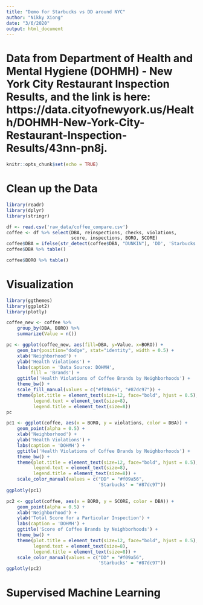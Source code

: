```yaml
---
title: "Demo for Starbucks vs DD around NYC"
author: "Nikky Xiong"
date: "3/6/2020"
output: html_document
---
```


# Data from Department of Health and Mental Hygiene (DOHMH) - New York City Restaurant Inspection Results, and the link is here: https://data.cityofnewyork.us/Health/DOHMH-New-York-City-Restaurant-Inspection-Results/43nn-pn8j.

```r
knitr::opts_chunk$set(echo = TRUE)
```

# Clean up the Data

```r
library(readr)
library(dplyr)
library(stringr)

df <- read.csv('raw_data/coffee_compare.csv')
coffee <- df %>% select(DBA, reinspections, checks, violations, 
                        score, inspections, BORO, SCORE)
coffee$DBA = ifelse(str_detect(coffee$DBA, "DUNKIN"), 'DD', 'Starbucks')
coffee$DBA %>% table()
```

```r
coffee$BORO %>% table()
```

# Visualization

```r
library(ggthemes)
library(ggplot2)
library(plotly)

coffee_new <- coffee %>% 
    group_by(DBA, BORO) %>% 
    summarize(Value = n())

pc <- ggplot(coffee_new, aes(fill=DBA, y=Value, x=BORO)) + 
    geom_bar(position="dodge", stat="identity", width = 0.5) +
    xlab('Neighborhood') + 
    ylab('Health Violations') + 
    labs(caption = 'Data Source: DOHMH',
         fill = 'Brands') +
    ggtitle('Health Violations of Coffee Brands by Neighborhoods') +
    theme_bw() +
    scale_fill_manual(values = c("#f09a56", "#87dc97")) +
    theme(plot.title = element_text(size=12, face="bold", hjust = 0.5),
          legend.text = element_text(size=8),
          legend.title = element_text(size=8))
pc
```

```r
pc1 <- ggplot(coffee, aes(x = BORO, y = violations, color = DBA)) + 
    geom_point(alpha = 0.5) +
    xlab('Neighborhood') + 
    ylab('Health Violations') + 
    labs(caption = 'DOHMH') +
    ggtitle('Health Violations of Coffee Brands by Neighborhoods') +
    theme_bw() +
    theme(plot.title = element_text(size=12, face="bold", hjust = 0.5),
          legend.text = element_text(size=8),
          legend.title = element_text(size=8)) +
    scale_color_manual(values = c("DD" = "#f09a56", 
                                  'Starbucks' = "#87dc97"))
ggplotly(pc1)
```

```r
pc2 <- ggplot(coffee, aes(x = BORO, y = SCORE, color = DBA)) + 
    geom_point(alpha = 0.5) +
    xlab('Neighborhood') + 
    ylab('Total Score for a Particular Inspection') + 
    labs(caption = 'DOHMH') +
    ggtitle('Score of Coffee Brands by Neighborhoods') +
    theme_bw() +
    theme(plot.title = element_text(size=12, face="bold", hjust = 0.5),
          legend.text = element_text(size=8),
          legend.title = element_text(size=8)) +
    scale_color_manual(values = c("DD" = "#f09a56", 
                                  'Starbucks' = "#87dc97"))
ggplotly(pc2)
```

# Supervised Machine Learning


